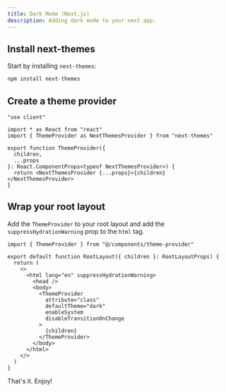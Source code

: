 ```yaml
---
title: Dark Mode (Next.js)
description: Adding dark mode to your next app.
---
```


<Steps>

## Install next-themes

Start by installing `next-themes`:

```bash
npm install next-themes
```

## Create a theme provider

```tsx title="components/theme-provider.tsx" showLineNumbers
"use client"

import * as React from "react"
import { ThemeProvider as NextThemesProvider } from "next-themes"

export function ThemeProvider({
  children,
  ...props
}: React.ComponentProps<typeof NextThemesProvider>) {
  return <NextThemesProvider {...props}>{children}</NextThemesProvider>
}
```

## Wrap your root layout

Add the `ThemeProvider` to your root layout and add the `suppressHydrationWarning` prop to the `html` tag.

```tsx {1,6,9-14,16} title="app/layout.tsx" showLineNumbers
import { ThemeProvider } from "@/components/theme-provider"

export default function RootLayout({ children }: RootLayoutProps) {
  return (
    <>
      <html lang="en" suppressHydrationWarning>
        <head />
        <body>
          <ThemeProvider
            attribute="class"
            defaultTheme="dark"
            enableSystem
            disableTransitionOnChange
          >
            {children}
          </ThemeProvider>
        </body>
      </html>
    </>
  )
}
```

That's it. Enjoy!

</Steps>
